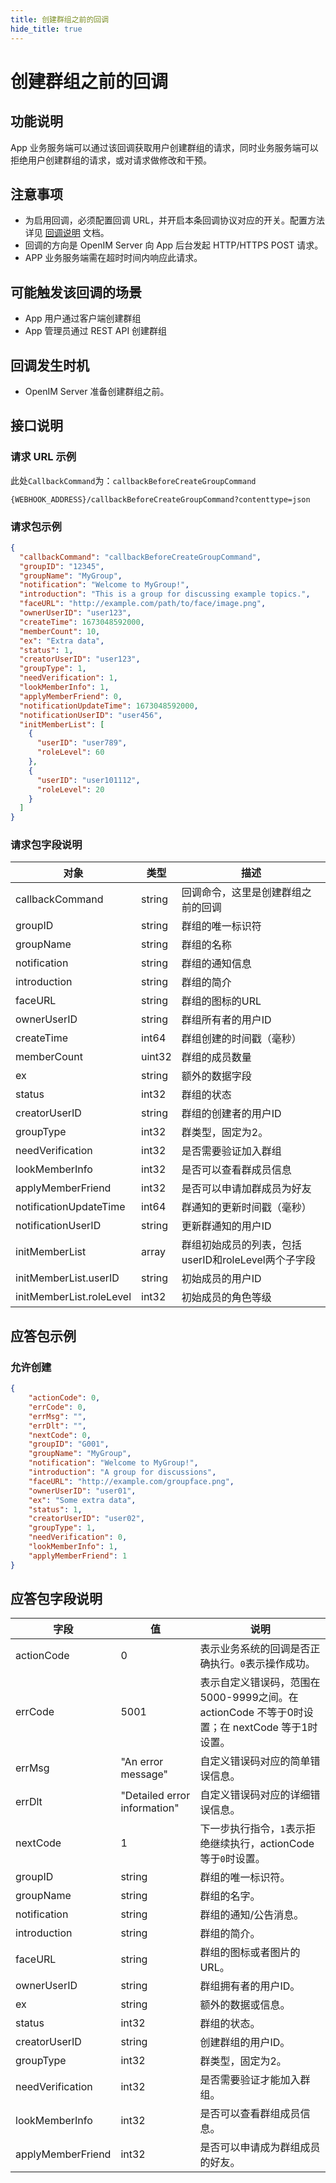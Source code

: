 ```yaml
---
title: 创建群组之前的回调
hide_title: true
---
```



# 创建群组之前的回调

## 功能说明
App 业务服务端可以通过该回调获取用户创建群组的请求，同时业务服务端可以拒绝用户创建群组的请求，或对请求做修改和干预。

## 注意事项
- 为启用回调，必须配置回调 URL，并开启本条回调协议对应的开关。配置方法详见 [回调说明](../introduction) 文档。
- 回调的方向是 OpenIM Server 向 App 后台发起 HTTP/HTTPS POST 请求。
- APP 业务服务端需在超时时间内响应此请求。

## 可能触发该回调的场景
- App 用户通过客户端创建群组
- App 管理员通过 REST API 创建群组

## 回调发生时机
- OpenIM Server 准备创建群组之前。

## 接口说明

### 请求 URL 示例
此处`CallbackCommand`为：`callbackBeforeCreateGroupCommand`
```plaintext
{WEBHOOK_ADDRESS}/callbackBeforeCreateGroupCommand?contenttype=json
```

### 请求包示例
```json
{
  "callbackCommand": "callbackBeforeCreateGroupCommand",
  "groupID": "12345",
  "groupName": "MyGroup",
  "notification": "Welcome to MyGroup!",
  "introduction": "This is a group for discussing example topics.",
  "faceURL": "http://example.com/path/to/face/image.png",
  "ownerUserID": "user123",
  "createTime": 1673048592000,
  "memberCount": 10,
  "ex": "Extra data",
  "status": 1,
  "creatorUserID": "user123",
  "groupType": 1,
  "needVerification": 1,
  "lookMemberInfo": 1,
  "applyMemberFriend": 0,
  "notificationUpdateTime": 1673048592000,
  "notificationUserID": "user456",
  "initMemberList": [
    {
      "userID": "user789",
      "roleLevel": 60
    },
    {
      "userID": "user101112",
      "roleLevel": 20
    }
  ]
}

```




### 请求包字段说明

| 对象                     | 类型   | 描述                                                    |
|-------------------------|--------|----------------------------------------------------------------|
| callbackCommand         | string | 回调命令，这里是创建群组之前的回调                             |
| groupID                 | string | 群组的唯一标识符                                               |
| groupName               | string | 群组的名称                                                     |
| notification            | string | 群组的通知信息                                                 |
| introduction            | string | 群组的简介                                                     |
| faceURL                 | string | 群组的图标的URL                                                |
| ownerUserID             | string | 群组所有者的用户ID                                             |
| createTime              | int64  | 群组创建的时间戳（毫秒）                                       |
| memberCount             | uint32 | 群组的成员数量                                                 |
| ex                      | string | 额外的数据字段                                                 |
| status                  | int32  | 群组的状态                                                     |
| creatorUserID           | string | 群组的创建者的用户ID                                           |
| groupType               | int32  | 群类型，固定为2。                                                    |
| needVerification        | int32  | 是否需要验证加入群组                                           |
| lookMemberInfo          | int32  | 是否可以查看群成员信息                                         |
| applyMemberFriend       | int32  | 是否可以申请加群成员为好友                                     |
| notificationUpdateTime  | int64  | 群通知的更新时间戳（毫秒）                                     |
| notificationUserID      | string | 更新群通知的用户ID                                             |
| initMemberList          | array  | 群组初始成员的列表，包括userID和roleLevel两个子字段            |
| initMemberList.userID   | string | 初始成员的用户ID                                               |
| initMemberList.roleLevel| int32  | 初始成员的角色等级               |


## 应答包示例

### 允许创建

```json
{
    "actionCode": 0,
    "errCode": 0,
    "errMsg": "",
    "errDlt": "",
    "nextCode": 0,
    "groupID": "G001",
    "groupName": "MyGroup",
    "notification": "Welcome to MyGroup!",
    "introduction": "A group for discussions",
    "faceURL": "http://example.com/groupface.png",
    "ownerUserID": "user01",
    "ex": "Some extra data",
    "status": 1,
    "creatorUserID": "user02",
    "groupType": 1,
    "needVerification": 0,
    "lookMemberInfo": 1,
    "applyMemberFriend": 1
}

```



## 应答包字段说明

| 字段         | 值                           | 说明                                       |
|-------------|------------------------------|------------------------------------------|
| actionCode  | 0                            | 表示业务系统的回调是否正确执行。`0`表示操作成功。     |
| errCode     | 5001                        | 表示自定义错误码，范围在5000-9999之间。在 actionCode 不等于0时设置；在 nextCode 等于1时设置。|
| errMsg      | "An error message"           | 自定义错误码对应的简单错误信息。|
| errDlt      | "Detailed error information" | 自定义错误码对应的详细错误信息。|
| nextCode    | 1                            | 下一步执行指令，`1`表示拒绝继续执行，actionCode 等于`0`时设置。|
| groupID             | string  | 群组的唯一标识符。                         |
| groupName           | string  | 群组的名字。                             |
| notification        | string  | 群组的通知/公告消息。                       |
| introduction        | string  | 群组的简介。                             |
| faceURL             | string  | 群组的图标或者图片的URL。                   |
| ownerUserID         | string  | 群组拥有者的用户ID。                       |
| ex                  | string  | 额外的数据或信息。                         |
| status              | int32   | 群组的状态。                             |
| creatorUserID       | string  | 创建群组的用户ID。                         |
| groupType           | int32   | 群类型，固定为2。                             |
| needVerification    | int32   | 是否需要验证才能加入群组。                   |
| lookMemberInfo      | int32   | 是否可以查看群组成员信息。                   |
| applyMemberFriend   | int32   | 是否可以申请成为群组成员的好友。               |



